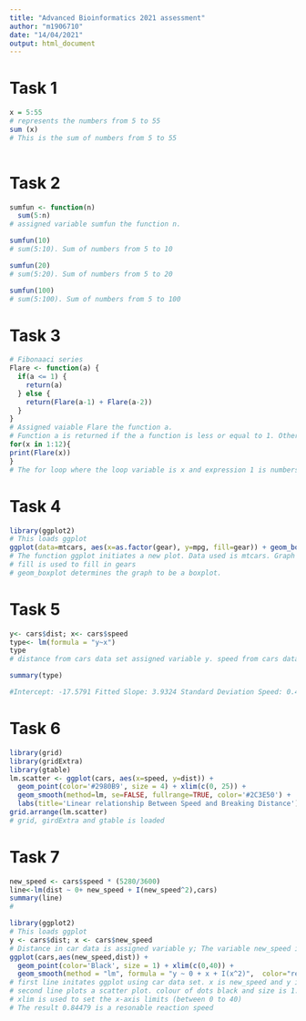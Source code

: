 ---
title: "Advanced Bioinformatics 2021 assessment"
author: "m1906710"
date: "14/04/2021"
output: html_document
---

# Task 1
```{r}
x = 5:55
# represents the numbers from 5 to 55
sum (x)
# This is the sum of numbers from 5 to 55
 
```

# Task 2
```{r}
sumfun <- function(n)
  sum(5:n)
# assigned variable sumfun the function n.

sumfun(10)
# sum(5:10). Sum of numbers from 5 to 10

sumfun(20)
# sum(5:20). Sum of numbers from 5 to 20

sumfun(100)
# sum(5:100). Sum of numbers from 5 to 100

```

# Task 3
```{r}
# Fibonaaci series
Flare <- function(a) {
  if(a <= 1) {
    return(a)
  } else {
    return(Flare(a-1) + Flare(a-2))
  }
}
# Assigned vaiable Flare the function a.
# Function a is returned if the a function is less or equal to 1. Otherwise the function a -1 added to the function a -2 is returned.
for(x in 1:12){
print(Flare(x))
}
# The for loop where the loop variable is x and expression 1 is numbers 1 to 12 using the operator :. Expression 2 prints function a in terms of the loop variable. 

```

# Task 4
```{r}
library(ggplot2)
# This loads ggplot 
ggplot(data=mtcars, aes(x=as.factor(gear), y=mpg, fill=gear)) + geom_boxplot()
# The function ggplot initiates a new plot. Data used is mtcars. Graph represents miles per gallon as a fuctnion of then number of gears
# fill is used to fill in gears
# geom_boxplot determines the graph to be a boxplot.

```

# Task 5
```{r}
y<- cars$dist; x<- cars$speed
type<- lm(formula = "y~x")
type
# distance from cars data set assigned variable y. speed from cars data set assigned variable x.

summary(type)

#Intercept: -17.5791 Fitted Slope: 3.9324 Standard Deviation Speed: 0.4155 Standard Deviation Distance: 6.7584
```

# Task 6
```{r}
library(grid)
library(gridExtra)
library(gtable)
lm.scatter <- ggplot(cars, aes(x=speed, y=dist)) +
  geom_point(color='#2980B9', size = 4) + xlim(c(0, 25)) +
  geom_smooth(method=lm, se=FALSE, fullrange=TRUE, color='#2C3E50') + 
  labs(title='Linear relationship Between Speed and Breaking Distance')
grid.arrange(lm.scatter)
# grid, girdExtra and gtable is loaded

```

# Task 7
```{r}
new_speed <- cars$speed * (5280/3600)
line<-lm(dist ~ 0+ new_speed + I(new_speed^2),cars)
summary(line)
# 
```

```{r}
library(ggplot2)
# This loads ggplot
y <- cars$dist; x <- cars$new_speed
# Distance in car data is assigned variable y; The variable new_speed is assigned the variable x
ggplot(cars,aes(new_speed,dist)) +
  geom_point(color='Black', size = 1) + xlim(c(0,40)) +
  geom_smooth(method = "lm", formula = "y ~ 0 + x + I(x^2)",  color="red", fullrange='TRUE') + labs(title= 'Reaction Time for Driver to Start Breaking ', y = 'Stopping Distance (feet)', x = "Speed")
# first line initates ggplot using car data set. x is new_speed and y is distance
# second line plots a scatter plot. colour of dots black and size is 1. 
# xlim is used to set the x-axis limits (between 0 to 40)
# The result 0.84479 is a resonable reaction speed
```